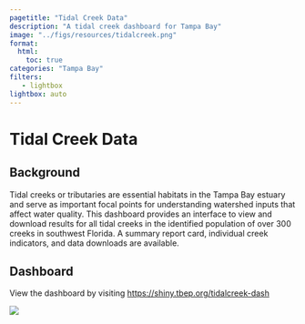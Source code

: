 ```yaml
---
pagetitle: "Tidal Creek Data"
description: "A tidal creek dashboard for Tampa Bay"
image: "../figs/resources/tidalcreek.png"
format: 
  html: 
    toc: true
categories: "Tampa Bay"
filters:
   - lightbox
lightbox: auto
---
```


# Tidal Creek Data {.unnumbered}

## Background

Tidal creeks or tributaries are essential habitats in the Tampa Bay estuary and serve as important focal points for understanding watershed inputs that affect water quality. This dashboard provides an interface to view and download results for all tidal creeks in the identified population of over 300 creeks in southwest Florida.  A summary report card, individual creek indicators, and data downloads are available.

## Dashboard

View the dashboard by visiting [https://shiny.tbep.org/tidalcreek-dash](https://shiny.tbep.org/tidalcreek-dash){target="_blank"}

![](../figs/resources/tidalcreekdashscreenshot.png)
